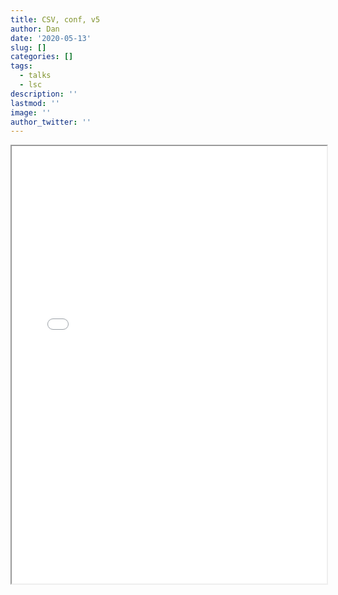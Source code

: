 ```yaml
---
title: CSV, conf, v5
author: Dan
date: '2020-05-13'
slug: []
categories: []
tags:
  - talks
  - lsc
description: ''
lastmod: ''
image: ''
author_twitter: ''
---
```


<div width='80%'  >
  <iframe width='100%' height='700px' src='slides.pdf' > </iframe>
</div>